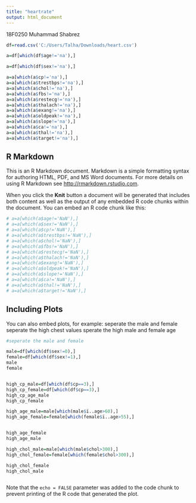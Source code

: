 ---
title: "heartrate"
output: html_document
---
18F0250 Muhammad Shabrez
```{r setup, include=FALSE}


df=read.csv('C:/Users/Talha/Downloads/heart.csv')

a=df[which(df$age!='na'),]

a=df[which(df$sex!='na'),]

a=a[which(a$cp!='na'),]
a=a[which(a$trestbps!='na'),]
a=a[which(a$chol!='na'),]
a=a[which(a$fbs!='na'),]
a=a[which(a$restecg!='na'),]
a=a[which(a$thalach!='na'),]
a=a[which(a$exang!='na'),]
a=a[which(a$oldpeak!='na'),]
a=a[which(a$slope!='na'),]
a=a[which(a$ca!='na'),]
a=a[which(a$thal!='na'),]
a=a[which(a$target!='na'),]

```

## R Markdown

This is an R Markdown document. Markdown is a simple formatting syntax for authoring HTML, PDF, and MS Word documents. For more details on using R Markdown see <http://rmarkdown.rstudio.com>.

When you click the **Knit** button a document will be generated that includes both content as well as the output of any embedded R code chunks within the document. You can embed an R code chunk like this:

```{r cars}
# a=a[which(a$age!='NaN'),]
# a=a[which(a$sex!='NaN'),]
# a=a[which(a$cp!='NaN'),]
# a=a[which(a$trestbps!='NaN'),]
# a=a[which(a$chol!='NaN'),]
# a=a[which(a$fbs!='NaN'),]
# a=a[which(a$restecg!='NaN'),]
# a=a[which(a$thalach!='NaN'),]
# a=a[which(a$exang!='NaN'),]
# a=a[which(a$oldpeak!='NaN'),]
# a=a[which(a$slope!='NaN'),]
# a=a[which(a$ca!='NaN'),]
# a=a[which(a$thal!='NaN'),]
# a=a[which(a$target!='NaN'),]

```

## Including Plots

You can also embed plots, for example:
seperate the male and female
seperate the high chest values
sperate the high male and female age 


```{r pressure, echo=FALSE}
#seperate the male and female

male=df[which(df$sex!=0),]
female=df[which(df$sex!=1),]
male
female



```


```{r pressure, echo=FALSE}
high_cp_male=df[which(df$cp==3),]
high_cp_female=df[which(df$cp==3),]
high_cp_age_male
high_cp_female
```


```{r pressure, echo=FALSE}
high_age_male=male[which(male$ï..age>60),]
high_age_female=female[which(female$ï..age>55),]


high_age_female
high_age_male

```


```{r pressure, echo=FALSE}



high_chol_male=male[which(male$chol>300),]
high_chol_female=female[which(female$chol>300),]

high_chol_female
high_chol_male


```


```{r pressure, echo=FALSE}


```

Note that the `echo = FALSE` parameter was added to the code chunk to prevent printing of the R code that generated the plot.
